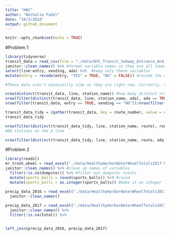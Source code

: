 ```yaml
---
title: "HW2"
author: "Nathalie Fadel"
date: "10/3/2018"
output: github_document
---
```


```r
knitr::opts_chunk$set(echo = TRUE)
```

#Problem 1
```r
library(tidyverse)
transit_data = read_csv(file = "./data/NYC_Transit_Subway_Entrance_And_Exit_Data.csv") %>% #data import
janitor::clean_names() %>% #format variable names so they are all lowercase snake
select(line:entry, vending, ada) %>%  #keep only these variables
mutate(entry = recode(entry, "YES" = TRUE, "NO" = FALSE)) #recode the entry variable

#These data aren't necessarily tidy as they are right now. Currently, there are 19 variables (columns) and 1868 rows. The variable names are all formatted the same way and some variables have been discarded, but the routes 1-11 variables don't say much about the dataset unless you already know that the more routes the station services, the more columns that station will have filled in. This is not a good way of organizing and expressing this data. 

nrow(distinct(transit_data, line, station_name)) #how many distinct stations are there? 465.
nrow(filter(distinct(transit_data, line, station_name, ada), ada == TRUE)) #how many stations are ada compliant? 84.
nrow(filter(transit_data, entry == TRUE, vending == "NO"))/nrow(filter(transit_data, vending == "NO")) #proportion of stations with entry but no vending machine = 0.377

transit_data_tidy = (gather(transit_data, key = route_number, value = route, route1:route11)) #new dataframe where route number and route name are two variables
transit_data_tidy

nrow(filter(distinct(transit_data_tidy, line, station_name, route), route == "A"))
#60 stations on the A line

nrow(filter(distinct(transit_data_tidy, line, station_name, route, ada), route == "A", ada == TRUE)) #of those 60, only 17 are ADA compliant. SAD!
```

#Problem 2
```r
library(readxl)
mr_trash_wheel = read_excel("./data/HealthyHarborWaterWheelTotals2017-9-26.xlsx", "Mr. Trash Wheel", range = "A2:N258") %>% #import mr trash wheel datasheet from cell A2 to N258
janitor::clean_names() %>% #clean up names of variables
  filter(!is.na(dumpster)) %>% #filter out dumpster totals
  mutate(sports_balls = round(sports_balls)) %>% #round 
  mutate(sports_balls = as.integer(sports_balls)) #make it an integer

precip_data_2016 = read_excel("./data/HealthyHarborWaterWheelTotals2017-9-26.xlsx", "2016 Precipitation", range = "A2:B14") %>%
  janitor::clean_names()
  
precip_data_2017 = read_excel("./data/HealthyHarborWaterWheelTotals2017-9-26.xlsx", "2017 Precipitation", range = "A2:B14") %>%
  janitor::clean_names() %>%
  filter(!is.na(total)) %>%


left_join(precip_data_2016, precip_data_2017)


  












```